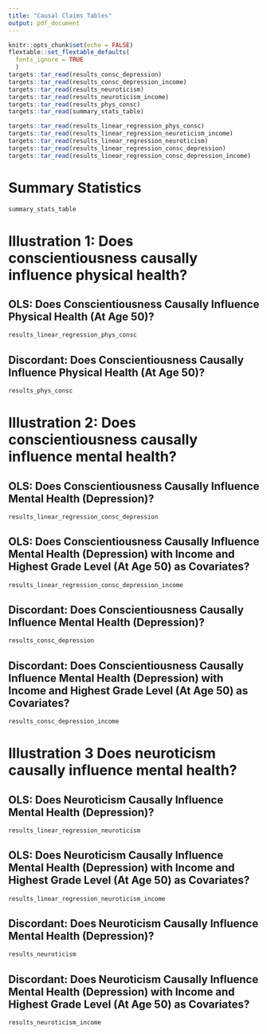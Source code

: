 ```yaml
---
title: "Causal Claims Tables"
output: pdf_document
---
```


```r
knitr::opts_chunk$set(echo = FALSE)
flextable::set_flextable_defaults(
  fonts_ignore = TRUE
  )
targets::tar_read(results_consc_depression)
targets::tar_read(results_consc_depression_income)
targets::tar_read(results_neuroticism)
targets::tar_read(results_neuroticism_income)
targets::tar_read(results_phys_consc)
targets::tar_read(summary_stats_table)

targets::tar_read(results_linear_regression_phys_consc)
targets::tar_read(results_linear_regression_neuroticism_income)
targets::tar_read(results_linear_regression_neuroticism)
targets::tar_read(results_linear_regression_consc_depression)
targets::tar_read(results_linear_regression_consc_depression_income)
```

# Summary Statistics

```r
summary_stats_table
```


# Illustration 1:  Does conscientiousness causally influence physical health?

## OLS: Does Conscientiousness Causally Influence Physical Health (At Age 50)?

```r
results_linear_regression_phys_consc
```
## Discordant: Does Conscientiousness Causally Influence Physical Health (At Age 50)?

```r
results_phys_consc
```

# Illustration 2:  Does conscientiousness causally influence mental health?


## OLS: Does Conscientiousness Causally Influence Mental Health (Depression)?

```r
results_linear_regression_consc_depression
```

## OLS: Does Conscientiousness Causally Influence Mental Health (Depression) with Income and Highest Grade Level (At Age 50) as Covariates?

```r
results_linear_regression_consc_depression_income
```

## Discordant: Does Conscientiousness Causally Influence Mental Health (Depression)?

```r
results_consc_depression
```

## Discordant: Does Conscientiousness Causally Influence Mental Health (Depression) with Income and Highest Grade Level (At Age 50) as Covariates?

```r
results_consc_depression_income
```


# Illustration 3 Does neuroticism causally influence mental health?

## OLS: Does Neuroticism Causally Influence Mental Health (Depression)?

```r
results_linear_regression_neuroticism
```

## OLS: Does Neuroticism Causally Influence Mental Health (Depression) with Income and Highest Grade Level (At Age 50) as Covariates?

```r
results_linear_regression_neuroticism_income
```


## Discordant: Does Neuroticism Causally Influence Mental Health (Depression)?

```r
results_neuroticism
```

## Discordant: Does Neuroticism Causally Influence Mental Health (Depression) with Income and Highest Grade Level (At Age 50) as Covariates?

```r
results_neuroticism_income
```
